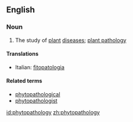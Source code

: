 ==English==

===Noun===
{{wikipedia}}
{{en-noun|-}}

# The study of [[plant]] [[disease]]s; [[plant pathology]]

====Translations====
{{top}}
*Italian: [[fitopatologia]] {{f}}
{{mid}}

{{bottom}}

====Related terms====
*[[phytopathological]]
*[[phytopathologist]]

[[id:phytopathology]]
[[zh:phytopathology]]